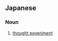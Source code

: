 ==Japanese==
{{ja-kanjitab|し|こう|じつ|k3=じっ|けん|yomi=on}}

===Noun===
{{ja-noun|しこう じっけん}}

# [[thought experiment]]